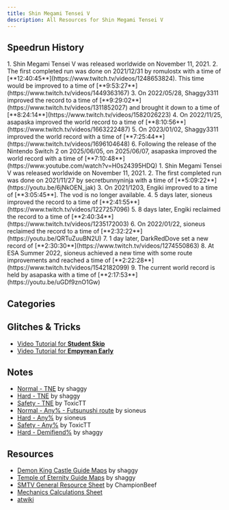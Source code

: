 ```yaml
---
title: Shin Megami Tensei V
description: All Resources for Shin Megami Tensei V
---
```



<DocsHero 
    content="Shin Megami Tensei V is the latest entry in the Shin Megami Tensei series, being the first to be completely set in a semi-open world which encourages to player to explore."
    srcUrl={cover}
    alt="Shin Megami Tensei V Cover"
/>

<LinkCard title="Leaderboards" href="https://www.speedrun.com/smtv" description="See all the submitted runs on Speedrun.com"/>

## Speedrun History
<Tabs>
    <TabItem label="Hard TNE">
        <Steps>
            1. Shin Megami Tensei V was released worldwide on November 11, 2021.
            2. The first completed run was done on 2021/12/31 by romulostx with a time of [**12:40:45**](https://www.twitch.tv/videos/1248653824). This time would be improved to a time of [**9:53:27**](https://www.twitch.tv/videos/1449363167)
            3. On 2022/05/28, Shaggy3311 improved the record to a time of [**9:29:02**](https://www.twitch.tv/videos/1311852027) and brought it down to a time of [**8:24:14**](https://www.twitch.tv/videos/1582026223)
            4. On 2022/11/25, asapaska improved the world record to a time of [**8:10:56**](https://www.twitch.tv/videos/1663222487)
            5. On 2023/01/02, Shaggy3311 improved the world record with a time of [**7:25:44**](https://www.twitch.tv/videos/1696104648)
            6. Following the release of the Nintendo Switch 2 on 2025/06/05, on 2025/06/07, asapaska improved the world record with a time of [**7:10:48**](https://www.youtube.com/watch?v=H0s24395HDQ)
        </Steps>
    </TabItem>
    <TabItem label="Safety Any%">
        <Steps>
        1. Shin Megami Tensei V was released worldwide on November 11, 2021.
        2. The first completed run was done on 2021/11/27 by secretbunnyninja with a time of [**5:09:22**](https://youtu.be/6jNkOEN_jak)
        3. On 2021/1203, Engiki improved to a time of [**3:05:45**]. The vod is no longer available.
        4. 5 days later, sioneus improved the record to a time of [**2:41:55**](https://www.twitch.tv/videos/1227257096)
        5. 8 days later, Engiki reclaimed the record to a time of [**2:40:34**](https://www.twitch.tv/videos/1235172003)
        6. On 2022/01/22, sioneus reclaimed the record to a time of [**2:32:22**](https://youtu.be/QRTuZuuBN2U)
        7. 1 day later, DarkRedDove set a new record of [**2:30:30**](https://www.twitch.tv/videos/1274550863)
        8. At ESA Summer 2022, sioneus achieved a new time with some route improvements and reached a time of [**2:22:28**](https://www.twitch.tv/videos/1542182099)
        9. The current world record is held by asapaska with a time of [**2:17:53**](https://youtu.be/uGDf9znO1Gw)
        </Steps>
    </TabItem>
</Tabs>

## Categories
<CardGrid>
    <Card title="True Neutral Ending"></Card>
    <Card title="Any%"></Card>
    <Card title="All Bosses"></Card>
    <Card title="Demifiend%"></Card>
</CardGrid>

## Glitches & Tricks
- [Video Tutorial for **Student Skip**](https://www.youtube.com/watch?v=P9axb5forXU)
- [Video Tutorial for **Empyrean Early**](https://www.youtube.com/watch?v=Q2nPlbozqmk)

## Notes
- [Normal - TNE](https://docs.google.com/spreadsheets/d/1JhqzDNeBEdVHRlefVq-YtO0oYZQHkOk6HpKX6OR0RsE/edit#gid=0) by shaggy
- [Hard - TNE](https://docs.google.com/spreadsheets/d/18hEXZOrQhRr7nzpNYC5wGyUdavg3-BpKjEg8K5cmXnQ/edit#gid=2095762135) by shaggy
- [Safety - TNE](https://drive.google.com/file/d/1jPxf_-QCTZAzLNr5WVKmQn7d7zlLljGw/view?usp=sharing) by ToxicTT
- [Normal - Any% - Futsunushi route](https://docs.google.com/spreadsheets/d/1VlBLx98wTelumMt5hk_kwZoHwTZCdbFQ/edit#gid=367221705) by sioneus
- [Hard - Any%](https://docs.google.com/spreadsheets/d/1TZ7IceQeqBaPmphOFDDjaGy4SB0zlXzAgxn3CH5MXZQ/edit#gid=283801600) by sioneus
- [Safety - Any%](https://drive.google.com/file/d/16BxAFY6_M2AJhMxPUvF1KNd7lal1tUHS/view?usp=sharing) by ToxicTT
- [Hard - Demifiend%](https://docs.google.com/spreadsheets/d/1DF5a5QJAL9xiOZPlvNNWg2F-CbYV9FdYQ__RTeb_ohI/edit#gid=2095762135) by shaggy


## Resources
- [Demon King Castle Guide Maps](https://imgur.com/a/e6wZ2Z5) by shaggy
- [Temple of Eternity Guide Maps](https://imgur.com/a/daACL6e) by shaggy
- [SMTV General Resource Sheet](https://docs.google.com/spreadsheets/d/1WtF2wrwTR1rE5U4BAOTaZlJJmVYUwfBnc_0s_w5G_kg/edit#gid=0) by ChampionBeef
- [Mechanics Calculations Sheet](https://docs.google.com/spreadsheets/d/1d2fNm0p9zGd4zQeop5jGUPFTXd1etNwb_ueGlfD55cE/edit?usp=sharing)
- [atwiki](https://w.atwiki.jp/megaten5/)